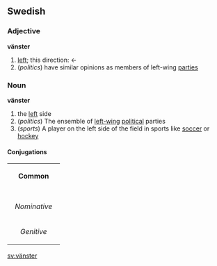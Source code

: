 ==Swedish==
===Adjective===
'''vänster'''

#[[left]]; this direction: &larr;
#(''politics'') have similar opinions as members of left-wing [[parties]]

===Noun===
'''vänster'''

#the [[left]] side
#(''politics'') The ensemble of [[left-wing]] [[political]] parties
#(''sports'') A player on the left side of the field in sports like [[soccer]] or [[hockey]]

====Conjugations====
{| border=1 cellspacing=0 
| bgcolor=#FFFFF0 colspan=5 align=center | '''Common''' 
|- 
|- bgcolor=#FFFFF0 align=center 
! rowspan=2 | 
| colspan=2 width=105 | ''Singular'' 
| colspan=2 | ''Plural'' 
|- bgcolor=#FFFFF0 align=center 
| width=105 | ''Indefinite'' 
| width=105 | ''Definite'' 
| width=105 | ''Indefinite'' 
|  width=105 | ''Definite'' 
|- align=center 
| width=105 bgcolor=#FFFFF0 | ''Nominative'' 
| [[vänster]] 
| [[vänstern]] 
| [[vänstrar]] 
| [[vänstrarna]] 
|- align=center 
| width=105 bgcolor=#FFFFF0 | ''Genitive'' 
| [[vänsters]] 
| [[vänsterns]] 
| [[vänstrars]] 
| [[vänstrarnas]]
|}
[[sv:vänster]]